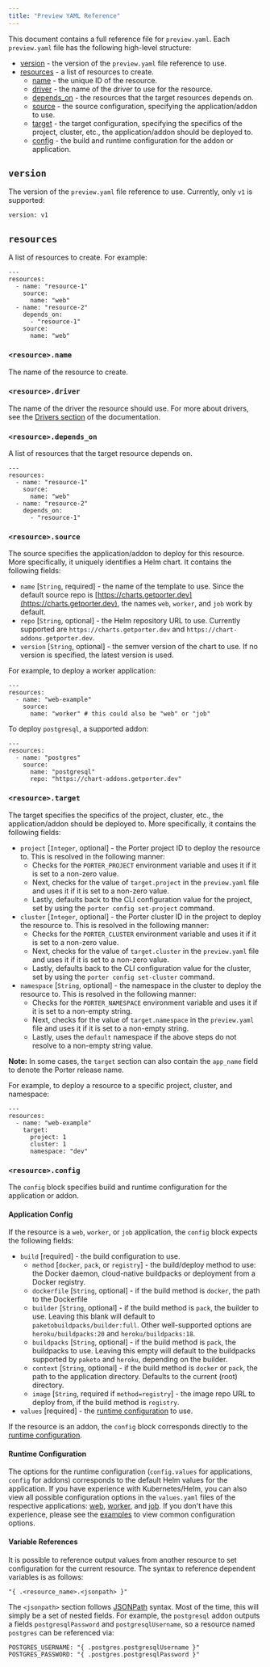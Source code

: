 ```yaml
---
title: "Preview YAML Reference"
---
```


This document contains a full reference file for `preview.yaml`. Each `preview.yaml` file has the following high-level structure:

* [version](#version) \- the version of the `preview.yaml` file reference to use.
* [resources](#resources) \- a list of resources to create.  
   * [name](#resourcename) \- the unique ID of the resource.  
   * [driver](#resourcedriver) \- the name of the driver to use for the resource.  
   * [depends\_on](#resourcedepends%5Fon) \- the resources that the target resources depends on.  
   * [source](#resourcesource) \- the source configuration, specifying the application/addon to use.  
   * [target](#resourcetarget) \- the target configuration, specifying the specifics of the project, cluster, etc., the application/addon should be deployed to.  
   * [config](#resourceconfig) \- the build and runtime configuration for the addon or application.

## `version`[](#version "Direct link to heading")

The version of the `preview.yaml` file reference to use. Currently, only `v1` is supported:

```
version: v1

```

## `resources`[](#resources "Direct link to heading")

A list of resources to create. For example:

```
---
resources:
  - name: "resource-1"
    source:
      name: "web"
  - name: "resource-2"
    depends_on:
      - "resource-1"
    source:
      name: "web"

```

### `<resource>.name`[](#resourcename "Direct link to heading")

The name of the resource to create.

### `<resource>.driver`[](#resourcedriver "Direct link to heading")

The name of the driver the resource should use. For more about drivers, see the [Drivers section](/preview-environments/drivers) of the documentation.

### `<resource>.depends_on`[](#resourcedepends%5Fon "Direct link to heading")

A list of resources that the target resource depends on.

```
---
resources:
  - name: "resource-1"
    source:
      name: "web"
  - name: "resource-2"
    depends_on:
      - "resource-1"

```

### `<resource>.source`[](#resourcesource "Direct link to heading")

The source specifies the application/addon to deploy for this resource. More specifically, it uniquely identifies a Helm chart. It contains the following fields:

* `name` \[`String`, required\] \- the name of the template to use. Since the default source repo is [https://charts.getporter.dev](https://charts.getporter.dev), the names `web`, `worker`, and `job` work by default.
* `repo` \[`String`, optional\] \- the Helm repository URL to use. Currently supported are `https://charts.getporter.dev` and `https://chart-addons.getporter.dev`.
* `version` \[`String`, optional\] \- the semver version of the chart to use. If no version is specified, the latest version is used.

For example, to deploy a worker application:

```
---
resources:
  - name: "web-example"
    source:
      name: "worker" # this could also be "web" or "job"

```

To deploy `postgresql`, a supported addon:

```
---
resources:
  - name: "postgres"
    source:
      name: "postgresql"
      repo: "https://chart-addons.getporter.dev"

```

### `<resource>.target`[](#resourcetarget "Direct link to heading")

The target specifies the specifics of the project, cluster, etc., the application/addon should be deployed to. More specifically, it contains the following fields:

* `project` \[`Integer`, optional\] \- the Porter project ID to deploy the resource to. This is resolved in the following manner:  
   * Checks for the `PORTER_PROJECT` environment variable and uses it if it is set to a non-zero value.  
   * Next, checks for the value of `target.project` in the `preview.yaml` file and uses it if it is set to a non-zero value.  
   * Lastly, defaults back to the CLI configuration value for the project, set by using the `porter config set-project` command.
* `cluster` \[`Integer`, optional\] \- the Porter cluster ID in the project to deploy the resource to. This is resolved in the following manner:  
   * Checks for the `PORTER_CLUSTER` environment variable and uses it if it is set to a non-zero value.  
   * Next, checks for the value of `target.cluster` in the `preview.yaml` file and uses it if it is set to a non-zero value.  
   * Lastly, defaults back to the CLI configuration value for the cluster, set by using the `porter config set-cluster` command.
* `namespace` \[`String`, optional\] \- the namespace in the cluster to deploy the resource to. This is resolved in the following manner:  
   * Checks for the `PORTER_NAMESPACE` environment variable and uses it if it is set to a non-empty string.  
   * Next, checks for the value of `target.namespace` in the `preview.yaml` file and uses it if it is set to a non-empty string.  
   * Lastly, uses the `default` namespace if the above steps do not resolve to a non-empty string value.

**Note:** In some cases, the `target` section can also contain the `app_name` field to denote the Porter release name.

For example, to deploy a resource to a specific project, cluster, and namespace:

```
---
resources:
  - name: "web-example"
    target:
      project: 1
      cluster: 1
      namespace: "dev"

```

### `<resource>.config`[](#resourceconfig "Direct link to heading")

The `config` block specifies build and runtime configuration for the application or addon.

#### Application Config[](#application-config "Direct link to heading")

If the resource is a `web`, `worker`, or `job` application, the `config` block expects the following fields:

* `build` \[required\] \- the build configuration to use.  
   * `method` \[`docker`, `pack`, or `registry`\] \- the build/deploy method to use: the Docker daemon, cloud-native buildpacks or deployment from a Docker registry.  
   * `dockerfile` \[`String`, optional\] \- if the build method is `docker`, the path to the Dockerfile  
   * `builder` \[`String`, optional\] \- if the build method is `pack`, the builder to use. Leaving this blank will default to `paketobuildpacks/builder:full`. Other well-supported options are `heroku/buildpacks:20` and `heroku/buildpacks:18`.  
   * `buildpacks` \[`String`, optional\] \- if the build method is `pack`, the buildpacks to use. Leaving this empty will default to the buildpacks supported by `paketo` and `heroku`, depending on the builder.  
   * `context` \[`String`, optional\] \- if the build method is `docker` or `pack`, the path to the application directory. Defaults to the current (root) directory.  
   * `image` \[`String`, required if `method=registry`\] \- the image repo URL to deploy from, if the build method is `registry`.
* `values` \[required\] \- the [runtime configuration](#runtime-configuration) to use.

If the resource is an addon, the `config` block corresponds directly to the [runtime configuration](#runtime-configuration).

#### Runtime Configuration[](#runtime-configuration "Direct link to heading")

The options for the runtime configuration (`config.values` for applications, `config` for addons) corresponds to the default Helm values for the application. If you have experience with Kubernetes/Helm, you can also view all possible configuration options in the `values.yaml` files of the respective applications: [web](https://github.com/porter-dev/porter-charts/blob/master/applications/web/values.yaml), [worker](https://github.com/porter-dev/porter-charts/blob/master/applications/worker/values.yaml), and [job](https://github.com/porter-dev/porter-charts/blob/master/applications/job/values.yaml). If you don't have this experience, please see the [examples](/preview-environments/examples) to view common configuration options.

#### Variable References[](#variable-references "Direct link to heading")

It is possible to reference output values from another resource to set configuration for the current resource. The syntax to reference dependent variables is as follows:

```
"{ .<resource_name>.<jsonpath> }"

```

The `<jsonpath>` section follows [JSONPath](https://goessner.net/articles/JsonPath/index.html#e2) syntax. Most of the time, this will simply be a set of nested fields. For example, the `postgresql` addon outputs a fields `postgresqlPassword` and `postgresqlUsername`, so a resource named `postgres` can be referenced via:

```
POSTGRES_USERNAME: "{ .postgres.postgresqlUsername }"
POSTGRES_PASSWORD: "{ .postgres.postgresqlPassword }"

```